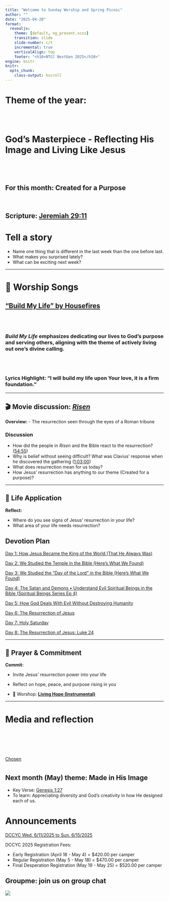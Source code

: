 ```yaml
---
title: "Welcome to Sunday Worship and Spring Picnic"
author: ""
date: "2025-04-20"
format:
  revealjs:
    theme: [default, ng_present.scss]
    transition: slide
    slide-number: c/t
    incremental: true
    verticalAlign: top
    footer: "<h10>NTCC NextGen 2025</h10>"
engine: knitr
knitr:
  opts_chunk: 
    class-output: hscroll
---
```


# 

<h1>

Theme of the year:

\

God's Masterpiece - Reflecting His Image and Living Like Jesus

</h1>

\
\

<h2>For this month: Created for a Purpose</h2>

\

<h2>Scripture: [Jeremiah 29:11](https://www.bible.com/bible/114/JER.29.11.NKJV)</h2>


# Tell a story

- Name one thing that is different in the last week than the one before last.
- What makes you surprised lately?
- What can be exciting next week?

------------------------------------------------------------------------

# 🎵 Worship Songs


## [“Build My Life” by Housefires](https://www.youtube.com/watch?v=1erd1sbHOxg)

\
\

### *Build My Life* emphasizes dedicating our lives to God’s purpose and serving others, aligning with the theme of actively living out one’s divine calling.

\
\

### Lyrics Highlight: “I will build my life upon Your love, it is a firm foundation.”

------------------------------------------------------------------------

## 🎬 Movie discussion: [*Risen*](https://www.amazon.com/gp/video/detail/B01BT5MMX2/ref=atv_hm_vid_c_baeECJ_1_3)

:::{.fragment}
**Overview:** - The resurrection seen through the eyes of a Roman tribune
:::

:::{.fragment}

### **Discussion**

- How did the people in *Risen* and the Bible react to the resurrection? ([54:55](https://www.amazon.com/gp/video/detail/B01BT5MMX2/ref=nav_ya_signin))
- Why is belief without seeing difficult? What was Clavius' response when he discovered the gathering ([1:03:00](https://www.amazon.com/gp/video/detail/B01BT5MMX2/ref=nav_ya_signin))
- What does resurrection mean for us today?
- How Jesus' resurrection has anything to our theme (Created for a purpose)? 
:::
------------------------------------------------------------------------

## 📝 Life Application

**Reflect:** 

- Where do you see signs of Jesus’ resurrection in your life? 
- What area of your life needs resurrection?


## Devotion Plan

[Day 1: How Jesus Became the King of the World (That He Always Was)](https://www.youtube.com/watch?v=xmFPS0f-kzs&t=2s)

[Day 2: We Studied the Temple in the Bible (Here’s What We Found)](https://www.youtube.com/watch?v=wTnq6I3vUbU)

[Day 3: We Studied the “Day of the Lord” in the Bible (Here’s What We Found)](https://www.youtube.com/watch?v=tEBc2gSSW04&t=1s)

[Day 4: The Satan and Demons • Understand Evil Spiritual Beings in the Bible (Spiritual Beings Series Ep 4)](https://www.youtube.com/watch?v=CamYtVpoTNk)

[Day 5: How God Deals With Evil Without Destroying Humanity](https://www.youtube.com/watch?v=G_OlRWGLdnw)

[Day 6: The Resurrection of Jesus](https://www.youtube.com/watch?v=_unHmAf7INk)

[Day 7: Holy Saturday]()

[Day 8: The Resurrection of Jesus: Luke 24](https://www.youtube.com/watch?v=_unHmAf7INk)

------------------------------------------------------------------------

## 🙏 Prayer & Commitment

**Commit:** 

- Invite Jesus’ resurrection power into your life 
- Reflect on hope, peace, and purpose rising in you

- 🎵 Worshop: [**Living Hope (Instrumental)**](https://www.youtube.com/watch?v=XeXsHuTyliw&t=29s)

------------------------------------------------------------------------


# 

# **Media and reflection**

\
\
\
\


[Chosen](https://watch.thechosen.tv/video/184683594334)

# 


#

## Next month (May) theme: Made in His Image

-	Key Verse: [Genesis 1:27](https://www.bible.com/bible/114/GEN.1.27.NKJV)
- To learn: Appreciating diversity and God’s creativity in how He designed each of us.

# Announcements

:::{.fragment}
[DCCYC Wed. 6/11/2025 to Sun. 6/15/2025](https://dccyc.org)

DCCYC 2025 Registration Fees:

- Early Registration (April 18 - May 4) = $420.00 per camper
- Regular Registration (May 5 - May 18) = $470.00 per camper
- Final Desperation Registration (May 19 - May 25) = $520.00 per camper
:::

## Groupme: join us on group chat

![](images/clipboard-785477511.png)
